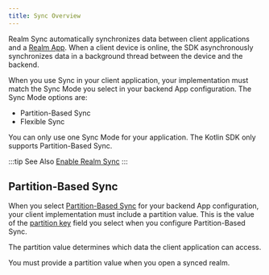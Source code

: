 ```yaml
---
title: Sync Overview
---
```


Realm Sync automatically synchronizes data between client applications and 
a [Realm App](https://docs.mongodb.com/realm/cloud/#std-label-realm-cloud).
When a client  device is online, the SDK asynchronously synchronizes data in a 
background thread between the device and the backend.

When you use Sync in your client application, your implementation must match 
the Sync Mode you select in your backend App configuration. The Sync Mode
options are:

- Partition-Based Sync
- Flexible Sync

You can only use one Sync Mode for your application. The Kotlin
SDK only supports Partition-Based Sync.

:::tip See Also
[Enable Realm Sync](https://docs.mongodb.com/realm/sync/configure/enable-sync/#std-label-enable-realm-sync)
:::

## Partition-Based Sync

When you select [Partition-Based Sync](https://docs.mongodb.com/realm/sync/data-access-patterns/partitions/#std-label-partition-based-sync)
for your backend App configuration, your client implementation must
include a  partition value. This is the value of the
[partition key](https://docs.mongodb.com/realm/sync/data-access-patterns/partitions/#std-label-partition-key)
field you select when you configure Partition-Based Sync. 

The partition value determines which data the client application can access.

You must provide a partition value when you open a synced realm.
